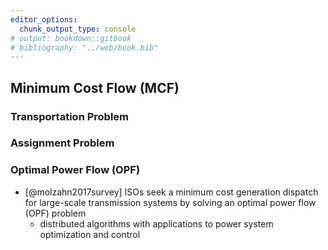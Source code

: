 ```yaml
---
editor_options:
  chunk_output_type: console
# output: bookdown::gitbook
# bibliography: "../web/book.bib"
---
```


## Minimum Cost Flow (MCF) {#MCF}

### Transportation Problem


### Assignment Problem



### Optimal Power Flow (OPF)

- [@molzahn2017survey] ISOs seek a minimum cost generation dispatch for large-scale transmission systems by solving an optimal power flow (OPF) problem
   * distributed algorithms with applications to power system optimization and control
